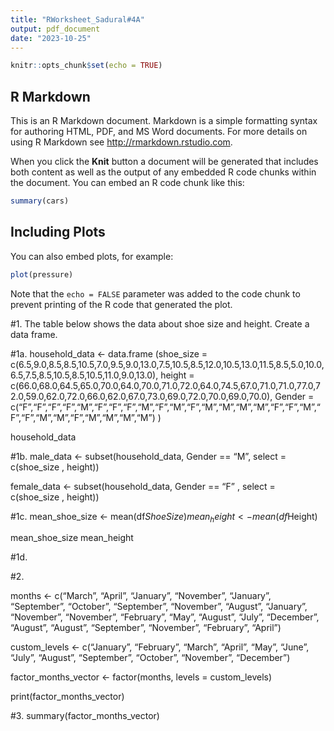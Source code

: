 ```yaml
---
title: "RWorksheet_Sadural#4A"
output: pdf_document
date: "2023-10-25"
---
```


```r
knitr::opts_chunk$set(echo = TRUE)
```

## R Markdown

This is an R Markdown document. Markdown is a simple formatting syntax for authoring HTML, PDF, and MS Word documents. For more details on using R Markdown see <http://rmarkdown.rstudio.com>.

When you click the **Knit** button a document will be generated that includes both content as well as the output of any embedded R code chunks within the document. You can embed an R code chunk like this:

```r
summary(cars)
```

## Including Plots

You can also embed plots, for example:

```r
plot(pressure)
```

Note that the `echo = FALSE` parameter was added to the code chunk to prevent printing of the R code that generated the plot.



#1. The table below shows the data about shoe size and height. Create a data frame.

#1a. 
  household_data <- data.frame (shoe_size = c(6.5,9.0,8.5,8.5,10.5,7.0,9.5,9.0,13.0,7.5,10.5,8.5,12.0,10.5,13.0,11.5,8.5,5.0,10.0,6.5,7.5,8.5,10.5,8.5,10.5,11.0,9.0,13.0),
  height = c(66.0,68.0,64.5,65.0,70.0,64.0,70.0,71.0,72.0,64.0,74.5,67.0,71.0,71.0,77.0,72.0,59.0,62.0,72.0,66.0,62.0,67.0,73.0,69.0,72.0,70.0,69.0,70.0),
  Gender = c("F","F","F","F","M","F","F","F","M","F","M","F","M","M","M","M","F","F","M","F","F","M","M","F","M","M","M","M")
  )
  
  household_data
  
#1b.
male_data <- subset(household_data, Gender == "M", select = c(shoe_size , height))

female_data <- subset(household_data, Gender == "F" , select = c(shoe_size , height))

#1c.
mean_shoe_size <- mean(df$ShoeSize)
mean_height <- mean(df$Height)

mean_shoe_size
mean_height

#1d.



#2.

months <- c("March", "April", "January", "November", "January", "September", "October",
            "September", "November", "August", "January", "November", "November", "February",
            "May", "August", "July", "December", "August", "August", "September", "November", "February", "April")

custom_levels <- c("January", "February", "March", "April", "May", "June", "July", "August", "September", "October", "November", "December")

factor_months_vector <- factor(months, levels = custom_levels)

print(factor_months_vector)

#3.
summary(factor_months_vector)